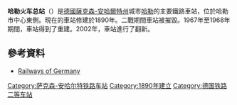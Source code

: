 {{Infobox Deutsche Bahn station
| logo            = [[File:S-Bahn-Logo.svg|30px]]
| name= 哈勒火车总站
| image= Hbf Halle (Saale).jpg
| caption= 火車站正門
| category= 2 <ref name =categories >{{DBCatsURL}}</ref>
|ds100=LH
|code=2498
| homepage= [http://www.bahnhof.de/?lang=en#station/18665 www.bahnhof.de] 
| type= 島式月台
| platforms= 12 + 1
| exits= 
| trains= 
| start= 1890年10月8日
| architect= 
| style= 
| locale= [[哈勒|哈勒]]
| state= [[薩克森-安哈爾特|薩克森-安哈爾特]]
| coordinates= {{coord|51|28|41|N|11|59|12|E|region:DE-ST_type:railwaystation|format=dms|display=inline,title}}
| lines= 
* {{link-en|哈雷-科特布斯線|Halle–Cottbus railway}}（KBS 219）
* {{link-en|柏林-哈雷線|Berlin–Halle railway}}（KBS 250）
* {{link-en|哈雷-哈爾貝爾斯塔特線|Halle–Halberstadt railway}}（KBS 330）
* {{link-en|馬德堡-萊比錫線|Magdeburg-Leipzig Railway}}（KBS 340）
* {{link-en|圖林根線|Thuringian Railway}}（KBS 581）
* {{link-en|哈雷-卡塞爾線|Halle-Kassel Railway}}（KBS 590）
}}
'''哈勒火车总站'''（{{lang-de|Halle Hauptbahnhof}}）是[[德國|德國]][[薩克森-安哈爾特州|薩克森-安哈爾特州]]城市[[哈勒|哈勒]]的主要鐵路車站，位於哈勒市中心東側。現在的車站修建於1890年。二戰期間車站被摧毀。1967年至1968年期間，車站得到了重建。2002年，車站進行了翻新。

==參考資料==
{{Commons category|Halle (Saale) Hauptbahnhof}}
*[https://web.archive.org/web/20080915134108/http://germanrail.8.forumer.com/index.php Railways of Germany]

{{DEFAULTSORT:Halle Hauptbahnhof}}
[[Category:萨克森-安哈尔特铁路车站|Category:萨克森-安哈尔特铁路车站]]
[[Category:1890年建立|Category:1890年建立]]
[[Category:德国铁路二等车站|Category:德国铁路二等车站]]